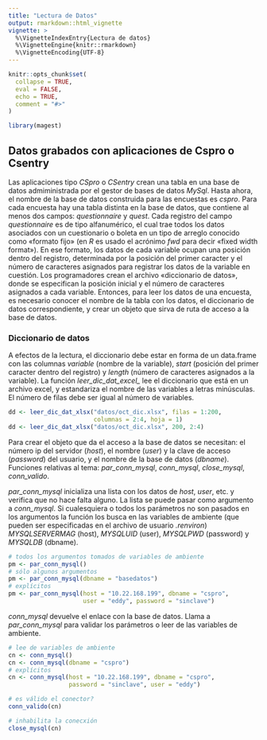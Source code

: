 ```yaml
---
title: "Lectura de Datos"
output: rmarkdown::html_vignette
vignette: >
  %\VignetteIndexEntry{Lectura de datos}
  %\VignetteEngine{knitr::rmarkdown}
  %\VignetteEncoding{UTF-8}
---
```


```r
knitr::opts_chunk$set(
  collapse = TRUE,
  eval = FALSE,
  echo = TRUE,
  comment = "#>"
)
```

```r
library(magest)
```

## Datos grabados con aplicaciones de Cspro o Csentry

Las aplicaciones tipo _CSpro_ o _CSentry_ crean una tabla en una base
de datos admiministrada por el gestor de bases de datos _MySql_. Hasta
ahora, el nombre de la base de datos construida para las encuestas es
_cspro_. Para cada encuesta hay una tabla distinta en la base de
datos, que contiene al menos dos campos: _questionnaire_ y
_quest_. Cada registro del campo _questionnaire_ es de tipo
alfanumérico, el cual trae todos los datos asociados con un
cuestionario o boleta en un tipo de arreglo conocido como «formato
fijo» (en _R_ es usado el acrónimo _fwd_ para decir «fixed width
format»). En ese formato, los datos de cada variable ocupan una
posición dentro del registro, determinada por la posición del primer
caracter y el número de caracteres asignados para registrar los datos
de la variable en cuestión. Los programadores crean el archivo
«diccionario de datos», donde se especifican la posición inicial y el
número de caracteres asignados a cada variable. Entonces, para leer
los datos de una encuesta, es necesario conocer el nombre de la tabla
con los datos, el diccionario de datos correspondiente, y crear un
objeto que sirva de ruta de acceso a la base de datos.

### Diccionario de datos

A efectos de la lectura, el diccionario debe estar en forma de un
data.frame con las columnas _variable_ (nombre de la variable),
_start_ (posición del primer caracter dentro del registro) y _length_
(número de caracteres asignados a la variable). La función
*leer_dic_dat_excel_* lee el diccionario que está en un archivo excel,
y estandariza el nombre de las variables a letras minúsculas. El
número de filas debe ser igual al número de variables.

```r
dd <- leer_dic_dat_xlsx("datos/oct_dic.xlsx", filas = 1:200,
                        columnas = 2:4, hoja = 1)
dd <- leer_dic_dat_xlsx("datos/oct_dic.xlsx", 200, 2:4)
```

Para crear el objeto que da el acceso a la base de datos se necesitan:
el número ip del servidor (_host_), el nombre (_user_) y la clave
de acceso (_password_) del usuario, y el nombre de la base de datos
(_dbname_). Funciones relativas al tema: *par_conn_mysql*,
*conn_mysql*, *close_mysql*, *conn_valido*.

*par_conn_mysql* inicializa una lista con los datos de _host_, _user_,
etc. y verifica que no hace falta alguno. La lista se puede pasar como
argumento a *conn_mysql*. Si cualesquiera o todos los parámetros no
son pasados en los argumentos la función los busca en las variables de
ambiente (que pueden ser especificadas en el archivo de usuario
_.renviron_) _MYSQLSERVERMAG_ (host), _MYSQLUID_ (user), _MYSQLPWD_
(password) y _MYSQLDB_ (dbname).

```r
# todos los argumentos tomados de variables de ambiente
pm <- par_conn_mysql()
# sólo algunos argumentos
pm <- par_conn_mysql(dbname = "basedatos")
# explícitos
pm <- par_conn_mysql(host = "10.22.168.199", dbname = "cspro",
                     user = "eddy", password = "sinclave")
```

*conn_mysql* devuelve el enlace con la base de datos. Llama a
*par_conn_mysql* para validar los parámetros o leer de las variables
de ambiente.

```r
# lee de variables de ambiente
cn <- conn_mysql()
cn <- conn_mysql(dbname = "cspro")
# explícitos
cn <- conn_mysql(host = "10.22.168.199", dbname = "cspro",
                 password = "sinclave", user = "eddy")

# es válido el conector?
conn_valido(cn)

# inhabilita la conecxión
close_mysql(cn)
```

